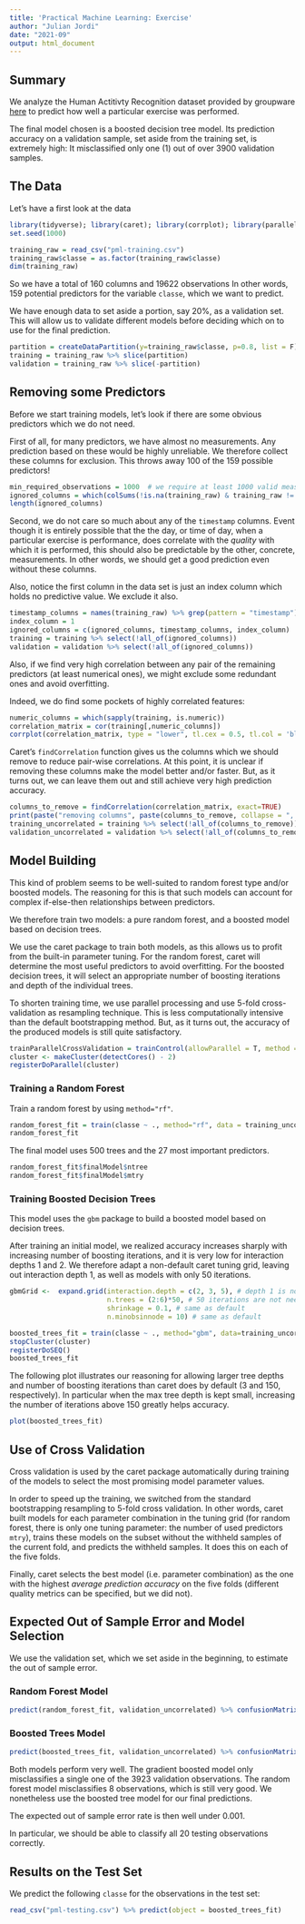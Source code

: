```yaml
---
title: 'Practical Machine Learning: Exercise'
author: "Julian Jordi"
date: "2021-09"
output: html_document
---
```


## Summary
We analyze the Human Actitivty Recognition dataset provided by groupware  [here](http://web.archive.org/web/20161224072740/http:/groupware.les.inf.puc-rio.br/har) to predict how well a particular exercise was performed.

The final model chosen is a boosted decision tree model. Its prediction accuracy on a validation sample, set aside from the training set, is extremely high: It misclassified only one (1) out of over 3900 validation samples.

## The Data
Let's have a first look at the data
```r
library(tidyverse); library(caret); library(corrplot); library(parallel); library(doParallel)
set.seed(1000)
```
```r
training_raw = read_csv("pml-training.csv")
training_raw$classe = as.factor(training_raw$classe)
dim(training_raw)
```


So we have a total of 160 columns and 19622 observations In other words, 159 potential predictors for the variable `classe`, which we want to predict.

We have enough data to set aside a portion, say 20%, as a validation set. This will allow us to validate different models before deciding which on to use for the final prediction.

```r
partition = createDataPartition(y=training_raw$classe, p=0.8, list = F)
training = training_raw %>% slice(partition)
validation = training_raw %>% slice(-partition)
```
## Removing some Predictors
Before we start training models, let's look if there are some obvious predictors which we do not need.

First of all, for many predictors, we have almost no measurements. Any prediction based on these would be highly unreliable. We therefore collect these columns for exclusion. This throws away 100 of the 159 possible predictors!

```r
min_required_observations = 1000  # we require at least 1000 valid measurements for a predictor to be included
ignored_columns = which(colSums(!is.na(training_raw) & training_raw != "") < min_required_observations)
length(ignored_columns)
```

Second, we do not care so much about any of the `timestamp` columns. Event though it is entirely possible that the the day, or time of day, when a particular exercise is performance, does correlate with the _quality_ with which it is performed, this should also be predictable by the other, concrete, measurements. In other words, we should get a good prediction even without these columns.

Also, notice the first column in the data set is just an index column which holds no predictive value. We exclude it also.

```r
timestamp_columns = names(training_raw) %>% grep(pattern = "timestamp")
index_column = 1
ignored_columns = c(ignored_columns, timestamp_columns, index_column)
training = training %>% select(!all_of(ignored_columns))
validation = validation %>% select(!all_of(ignored_columns))
```

Also, if we find very high correlation between any pair of the remaining predictors (at least numerical ones), we might exclude some redundant ones and avoid overfitting.

Indeed, we do find some pockets of highly correlated features:

```r
numeric_columns = which(sapply(training, is.numeric))
correlation_matrix = cor(training[,numeric_columns])
corrplot(correlation_matrix, type = "lower", tl.cex = 0.5, tl.col = 'black', title = "Correlation among Predictors")
```

Caret's `findCorrelation` function gives us the columns which we should remove to reduce pair-wise correlations. At this point, it is unclear if removing these columns make the model better and/or faster. But, as it turns out, we can leave them out and still achieve very high prediction accuracy.

```r
columns_to_remove = findCorrelation(correlation_matrix, exact=TRUE)
print(paste("removing columns", paste(columns_to_remove, collapse = ", "), "due to high correlation (>0.9) with one other columns"))
training_uncorrelated = training %>% select(!all_of(columns_to_remove))
validation_uncorrelated = validation %>% select(!all_of(columns_to_remove))
```

## Model Building
This kind of problem seems to be well-suited to random forest type and/or boosted models. The reasoning for this is that such models can account for complex if-else-then relationships between predictors.

We therefore train two models: a pure random forest, and a boosted model based on decision trees.

We use the caret package to train both models, as this allows us to profit from the built-in parameter tuning. For the random forest, caret will determine the most useful predictors to avoid overfitting. For the boosted decision trees, it will select an appropriate number of boosting iterations and depth of the individual trees.

To shorten training time, we use parallel processing and use 5-fold cross-validation as resampling technique. This is less computationally intensive than the default bootstrapping method. But, as it turns out, the accuracy of the produced models is still quite satisfactory.

```r
trainParallelCrossValidation = trainControl(allowParallel = T, method = "cv", number = 5) # use 5-fold cross validation for resampling
cluster <- makeCluster(detectCores() - 2)
registerDoParallel(cluster)
```


### Training a Random Forest
Train a random forest by using `method="rf"`.

```r
random_forest_fit = train(classe ~ ., method="rf", data = training_uncorrelated, trControl = trainParallelCrossValidation)
random_forest_fit
```
The final model uses 500 trees and the 27 most important predictors.
```r
random_forest_fit$finalModel$ntree
random_forest_fit$finalModel$mtry
```


### Training Boosted Decision Trees

This model uses the `gbm` package to build a boosted model based on decision trees.

After training an initial model, we realized accuracy increases sharply with increasing number of boosting iterations, and it is very low for interaction depths 1 and 2. We therefore adapt a non-default caret tuning grid, leaving out interaction depth 1, as well as models with only 50 iterations.

```r
gbmGrid <-  expand.grid(interaction.depth = c(2, 3, 5), # depth 1 is not needed
                        n.trees = (2:6)*50, # 50 iterations are not needed
                        shrinkage = 0.1, # same as default
                        n.minobsinnode = 10) # same as default

boosted_trees_fit = train(classe ~ ., method="gbm", data=training_uncorrelated, verbose=F, trControl = trainParallelCrossValidation, tuneGrid = gbmGrid)
stopCluster(cluster)
registerDoSEQ()
boosted_trees_fit
```

The following plot illustrates our reasoning for allowing larger tree depths and number of boosting iterations than caret does by default (3 and 150, respectively). In particular when the max tree depth is kept small, increasing the number of iterations above 150 greatly helps accuracy.

```r
plot(boosted_trees_fit)
```


## Use of Cross Validation
Cross validation is used by the caret package automatically during training of the models to select the most promising model parameter values. 

In order to speed up the training, we switched from the standard bootstrapping resampling to 5-fold cross validation. In other words, caret built models for each parameter combination in the tuning grid (for random forest, there is only one tuning parameter: the number of used predictors `mtry`), trains these models on the subset without the withheld samples of the current fold, and predicts the withheld samples. It does this on each of the five folds.

Finally, caret selects the best model (i.e. parameter combination) as the one with the highest _average prediction accuracy_ on the five folds     (different quality metrics can be specified, but we did not).

## Expected Out of Sample Error and Model Selection
We use the validation set, which we set aside in the beginning, to estimate the out of sample error.

### Random Forest Model
```r
predict(random_forest_fit, validation_uncorrelated) %>% confusionMatrix(validation_uncorrelated$classe)
```

### Boosted Trees Model
```r
predict(boosted_trees_fit, validation_uncorrelated) %>% confusionMatrix(validation_uncorrelated$classe)
```

Both models perform very well. The gradient boosted model only misclassifies a single one of the 3923 validation observations. The random forest model misclassifies 8 observations, which is still very good. We nonetheless use the boosted tree model for our final predictions.

The expected out of sample error rate is then well under 0.001.

In particular, we should be able to classify all 20 testing observations correctly.

## Results on the Test Set
We predict the following `classe` for the observations in the test set:
```r
read_csv("pml-testing.csv") %>% predict(object = boosted_trees_fit)
```

